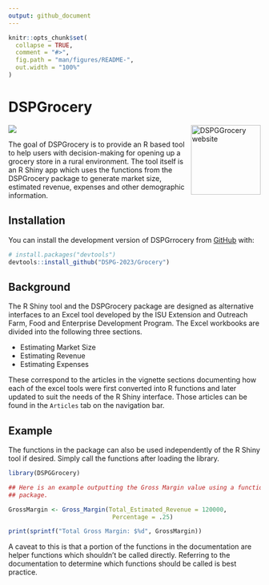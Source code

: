```yaml
---
output: github_document
---
```


<!-- README.md is generated from README.Rmd. Please edit that file -->

```r
knitr::opts_chunk$set(
  collapse = TRUE,
  comment = "#>",
  fig.path = "man/figures/README-",
  out.width = "100%"
)
```

# DSPGrocery

<!-- badges: start -->
 <a href="https://dspg-2023.github.io/Grocery/"><img src="man/figures/logo.png" align="right" height="139" alt="DSPGGrocery website" /></a>
 
![](https://img.shields.io/badge/-Under%20Development-yellow)

<!-- badges: end -->

The goal of DSPGrocery is to provide an R based tool to help users with decision-making
for opening up a grocery store in a rural environment. The tool itself is an R Shiny app
which uses the functions from the DSPGrocery package to generate market size, 
estimated revenue, expenses and other demographic information.

## Installation

You can install the development version of DSPGrrocery from [GitHub](https://github.com/) with:

``` r
# install.packages("devtools")
devtools::install_github("DSPG-2023/Grocery")
```

## Background

The R Shiny tool and the DSPGrocery package are designed as alternative interfaces to an Excel tool
developed by the ISU Extension and Outreach Farm, Food and Enterprise Development Program. The Excel
workbooks are divided into the following three sections.

 - Estimating Market Size
 - Estimating Revenue
 - Estimating Expenses
 
These correspond to the articles in the vignette sections documenting how each of the excel tools were first converted into R functions and later updated to suit the needs of the R Shiny interface. Those articles can be found in the `Articles` tab on the navigation bar.

## Example

The functions in the package can also be used independently of the R Shiny tool if desired. 
Simply call the functions after loading the library.

```r
library(DSPGGrocery)

## Here is an example outputting the Gross Margin value using a function from the
## package.

GrossMargin <- Gross_Margin(Total_Estimated_Revenue = 120000,
                             Percentage = .25)

print(sprintf("Total Gross Margin: $%d", GrossMargin))
```

A caveat to this is that a portion of the functions in the documentation are helper functions which shouldn't be called directly. Referring to the documentation to determine which functions should be called is best practice.
